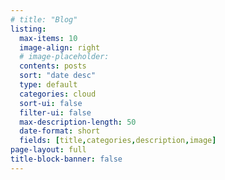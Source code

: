```yaml
---
# title: "Blog"
listing:
  max-items: 10
  image-align: right
  # image-placeholder:
  contents: posts
  sort: "date desc"
  type: default
  categories: cloud
  sort-ui: false
  filter-ui: false
  max-description-length: 50
  date-format: short
  fields: [title,categories,description,image]
page-layout: full
title-block-banner: false
---
```

